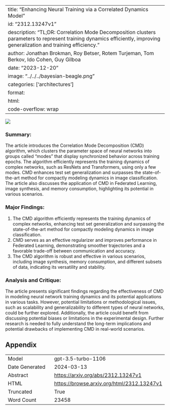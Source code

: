 
---
title: "Enhancing Neural Training via a Correlated Dynamics Model"
id: "2312.13247v1"
description: "TL;DR: Correlation Mode Decomposition clusters parameters to represent training dynamics efficiently, improving generalization and training efficiency."
author: Jonathan Brokman, Roy Betser, Rotem Turjeman, Tom Berkov, Ido Cohen, Guy Gilboa
date: "2023-12-20"
image: "../../../bayesian-beagle.png"
categories: ['architectures']
format:
  html:
    code-overflow: wrap
---

![](../../../bayesian-beagle.png)

### Summary:

The article introduces the Correlation Mode Decomposition (CMD) algorithm, which clusters the parameter space of neural networks into groups called "modes" that display synchronized behavior across training epochs. The algorithm efficiently represents the training dynamics of complex networks, such as ResNets and Transformers, using only a few modes. CMD enhances test set generalization and surpasses the state-of-the-art method for compactly modeling dynamics in image classification. The article also discusses the application of CMD in Federated Learning, image synthesis, and memory consumption, highlighting its potential in various scenarios.

### Major Findings:
1. The CMD algorithm efficiently represents the training dynamics of complex networks, enhancing test set generalization and surpassing the state-of-the-art method for compactly modeling dynamics in image classification.
2. CMD serves as an effective regularizer and improves performance in Federated Learning, demonstrating smoother trajectories and a favorable trade-off between communication and accuracy.
3. The CMD algorithm is robust and effective in various scenarios, including image synthesis, memory consumption, and different subsets of data, indicating its versatility and stability.

### Analysis and Critique:
The article presents significant findings regarding the effectiveness of CMD in modeling neural network training dynamics and its potential applications in various tasks. However, potential limitations or methodological issues, such as scalability and generalizability to different types of neural networks, could be further explored. Additionally, the article could benefit from discussing potential biases or limitations in the experimental design. Further research is needed to fully understand the long-term implications and potential drawbacks of implementing CMD in real-world scenarios.

## Appendix

|          |          |
|----------|----------|
| Model     | gpt-3.5-turbo-1106       |
| Date Generated     | 2024-03-13       |
| Abstract | [https://arxiv.org/abs/2312.13247v1](https://arxiv.org/abs/2312.13247v1)        |
| HTML     | [https://browse.arxiv.org/html/2312.13247v1](https://browse.arxiv.org/html/2312.13247v1)       |
| Truncated       | True       |
| Word Count       | 23458       |